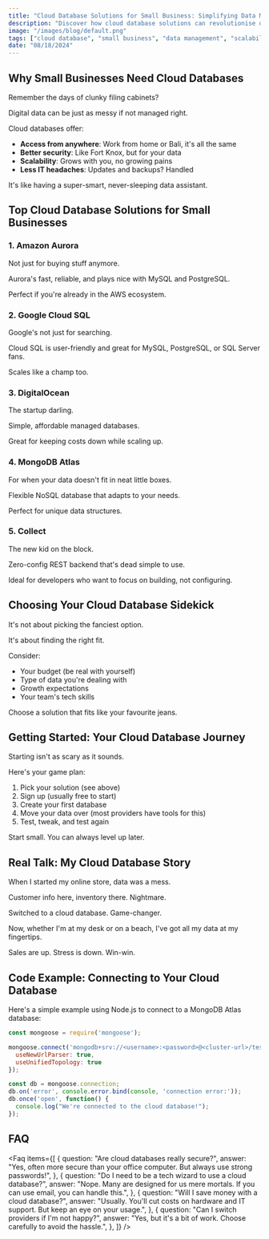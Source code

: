 ```yaml
---
title: "Cloud Database Solutions for Small Business: Simplifying Data Management"
description: "Discover how cloud database solutions can revolutionise data handling for small businesses, offering scalability, security, and cost-effectiveness."
image: "/images/blog/default.png"
tags: ["cloud database", "small business", "data management", "scalability", "cost-effective"]
date: "08/18/2024"
---
```


<PostHeader title="Cloud Database Solutions for Small Business: Your Key to Growth" description="Struggling to keep your business data organised and accessible? You're not alone in this digital maze. Let's chat about how cloud database solutions can be a game-changer for your small business. No tech jargon, just straight talk about making your data work for you."/>

## Why Small Businesses Need Cloud Databases

Remember the days of clunky filing cabinets?

Digital data can be just as messy if not managed right.

Cloud databases offer:

- **Access from anywhere**: Work from home or Bali, it's all the same
- **Better security**: Like Fort Knox, but for your data
- **Scalability**: Grows with you, no growing pains
- **Less IT headaches**: Updates and backups? Handled

It's like having a super-smart, never-sleeping data assistant.

## Top Cloud Database Solutions for Small Businesses

### 1. Amazon Aurora

Not just for buying stuff anymore.

Aurora's fast, reliable, and plays nice with MySQL and PostgreSQL.

Perfect if you're already in the AWS ecosystem.

### 2. Google Cloud SQL

Google's not just for searching.

Cloud SQL is user-friendly and great for MySQL, PostgreSQL, or SQL Server fans.

Scales like a champ too.

### 3. DigitalOcean

The startup darling.

Simple, affordable managed databases.

Great for keeping costs down while scaling up.

### 4. MongoDB Atlas

For when your data doesn't fit in neat little boxes.

Flexible NoSQL database that adapts to your needs.

Perfect for unique data structures.

### 5. Collect

The new kid on the block.

Zero-config REST backend that's dead simple to use.

Ideal for developers who want to focus on building, not configuring.

## Choosing Your Cloud Database Sidekick

It's not about picking the fanciest option.

It's about finding the right fit.

Consider:

- Your budget (be real with yourself)
- Type of data you're dealing with
- Growth expectations
- Your team's tech skills

Choose a solution that fits like your favourite jeans.

## Getting Started: Your Cloud Database Journey

Starting isn't as scary as it sounds.

Here's your game plan:

1. Pick your solution (see above)
2. Sign up (usually free to start)
3. Create your first database
4. Move your data over (most providers have tools for this)
5. Test, tweak, and test again

Start small. You can always level up later.

## Real Talk: My Cloud Database Story

When I started my online store, data was a mess.

Customer info here, inventory there. Nightmare.

Switched to a cloud database. Game-changer.

Now, whether I'm at my desk or on a beach, I've got all my data at my fingertips.

Sales are up. Stress is down. Win-win.

## Code Example: Connecting to Your Cloud Database

Here's a simple example using Node.js to connect to a MongoDB Atlas database:

```javascript
const mongoose = require('mongoose');

mongoose.connect('mongodb+srv://<username>:<password>@<cluster-url>/test?retryWrites=true&w=majority', {
  useNewUrlParser: true,
  useUnifiedTopology: true
});

const db = mongoose.connection;
db.on('error', console.error.bind(console, 'connection error:'));
db.once('open', function() {
  console.log("We're connected to the cloud database!");
});
```

## FAQ
<Faq items={[
  {
    question: "Are cloud databases really secure?",
    answer: "Yes, often more secure than your office computer. But always use strong passwords!",
  },
  {
    question: "Do I need to be a tech wizard to use a cloud database?",
    answer: "Nope. Many are designed for us mere mortals. If you can use email, you can handle this.",
  },
  {
    question: "Will I save money with a cloud database?",
    answer: "Usually. You'll cut costs on hardware and IT support. But keep an eye on your usage.",
  },
  {
    question: "Can I switch providers if I'm not happy?",
    answer: "Yes, but it's a bit of work. Choose carefully to avoid the hassle.",
  },
]} />


<CallToAction
  text="Ready to Simplify Your Data Game?"
  description="Cloud database solutions for small business aren't just nice-to-have anymore.
They're your secret weapon for growth.
Pick one, start small, and watch your business data transform from a mess to a masterpiece.
Your future self will thank you."
/>